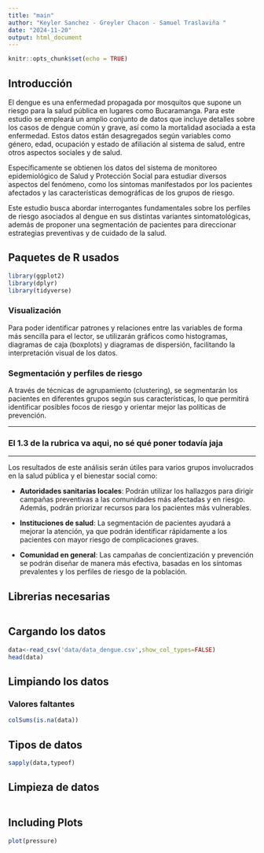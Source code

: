 ```yaml
---
title: "main"
author: "Keyler Sanchez - Greyler Chacon - Samuel Traslaviña "
date: "2024-11-20"
output: html_document
---
```


```r
knitr::opts_chunk$set(echo = TRUE)
```

## Introducción

El dengue es una enfermedad propagada por mosquitos que supone un riesgo para la salud pública en lugares como Bucaramanga. Para este estudio se empleará un amplio conjunto de datos que incluye detalles sobre los casos de dengue común y grave, así como la mortalidad asociada a esta enfermedad. Estos datos están desagregados según variables como género, edad, ocupación y estado de afiliación al sistema de salud, entre otros aspectos sociales y de salud.

Específicamente se obtienen los datos del sistema de monitoreo epidemiológico de Salud y Protección Social para estudiar diversos aspectos del fenómeno, como los síntomas manifestados por los pacientes afectados y las características demográficas de los grupos de riesgo.

Este estudio busca abordar interrogantes fundamentales sobre los perfiles de riesgo asociados al dengue en sus distintas variantes sintomatológicas, además de proponer una segmentación de pacientes para direccionar estrategias preventivas y de cuidado de la salud.

## Paquetes de R usados
```r
library(ggplot2)
library(dplyr)
library(tidyverse)
```


### Visualización
Para poder identificar patrones y relaciones entre las variables de forma más sencilla para el lector, se utilizarán gráficos como histogramas, diagramas de caja (boxplots) y diagramas de dispersión, facilitando la interpretación visual de los datos.

### Segmentación y perfiles de riesgo
A través de técnicas de agrupamiento (clustering), se segmentarán los pacientes en diferentes grupos según sus características, lo que permitirá identificar posibles focos de riesgo y orientar mejor las políticas de prevención.

---

### El 1.3 de la rubrica va aqui, no sé qué poner todavía jaja

---

Los resultados de este análisis serán útiles para varios grupos involucrados en la salud pública y el bienestar social como:

- **Autoridades sanitarias locales**: Podrán utilizar los hallazgos para dirigir campañas preventivas a las comunidades más afectadas y en riesgo. Además, podrán priorizar recursos para los pacientes más vulnerables.
  
- **Instituciones de salud**: La segmentación de pacientes ayudará a mejorar la atención, ya que podrán identificar rápidamente a los pacientes con mayor riesgo de complicaciones graves.
  
- **Comunidad en general**: Las campañas de concientización y prevención se podrán diseñar de manera más efectiva, basadas en los síntomas prevalentes y los perfiles de riesgo de la población.


## Librerias necesarias
```r

```

## Cargando los datos
```r
data<-read_csv('data/data_dengue.csv',show_col_types=FALSE)
head(data)
```
## Limpiando los datos
### Valores faltantes
```r
colSums(is.na(data))
```
## Tipos de datos
```r
sapply(data,typeof)
```
## Limpieza de datos 
```r

```

## Including Plots



```r
plot(pressure)
```

